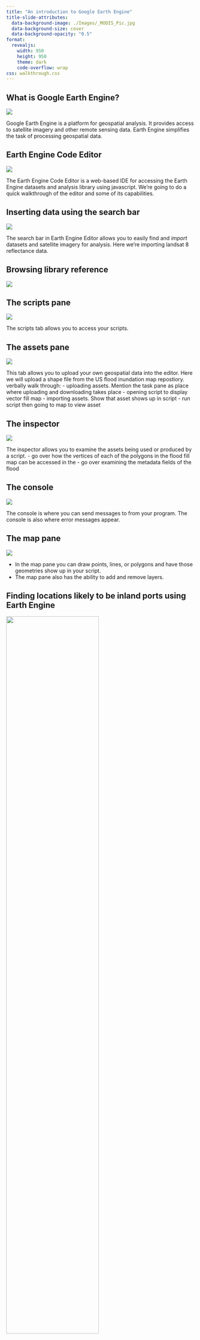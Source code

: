 ```yaml
---
title: "An introduction to Google Earth Engine"
title-slide-attributes:
  data-background-image: ./Images/_MODIS_Pic.jpg 
  data-background-size: cover
  data-background-opacity: "0.5"
format: 
  revealjs:
    width: 950
    height: 950
    theme: dark
    code-overflow: wrap
css: walkthrough.css
---
```


## What is Google Earth Engine?

![](./Images/EarthEngineSplashPage.png)

::: {.notes}
Google Earth Engine is a platform for geospatial analysis. It provides access to satellite imagery and other remote sensing data. Earth Engine simplifies the task of processing geospatial data.
:::

## Earth Engine Code Editor

![](./Images/EarthEngineEditor.png)

::: {.notes}
The Earth Engine Code Editor is a web-based IDE for accessing the Earth Engine datasets and analysis library using javascript. We're going to do a quick walkthrough of the editor and some of its capabilities.
::: 

## Inserting data using the search bar

![](./Videos/SearchBar.gif){fig-align="center"}

::: {.notes}
The search bar in Earth Engine Editor allows you to easily find and *import* datasets and satellite imagery for analysis. Here we're importing landsat 8 reflectance data.
:::

## Browsing library reference

![](./Videos/docquery.gif){fig-align="center"}

## The scripts pane

![](./Videos/openscript.gif){fig-align="center"}

::: {.notes}
The scripts tab allows you to access your scripts.
:::

## The assets pane

![](./Videos/ImportingAssets.gif){fig-align="center"}

::: {.notes}
This tab allows you to upload your own geospatial data into the editor. Here we will upload a shape file from the US flood inundation map repostiory.
verbally walk through:
- uploading assets. Mention the task pane as place where uploading and downloading takes place
- opening script to display vector fill map
- importing assets. Show that asset shows up in script
- run script then going to map to view asset
:::

## The inspector

![](./Videos/inspector.gif){fig-align="center"}

::: {.notes}
The inspector allows you to examine the assets being used or produced by a script.
- go over how the vertices of each of the polygons in the flood fill map can be accessed in the 
- go over examining the metadata fields of the flood
:::

## The console

![](./Videos/console.gif){fig-align="center"}

::: {.notes}
The console is where you can send messages to from your program. The console is also where error messages appear.
:::

## The map pane

![](./Videos/MapPane.gif){fig-align="center"}

::: {.notes}
- In the map pane you can draw points, lines, or polygons and have those geometries show up in your script.
- The map pane also has the ability to add and remove layers.
:::

## Finding locations likely to be inland ports using Earth Engine

![](./Images/PortPic.png){width=70%}

![](./Images/PortMap.png){width=70%}


::: {.notes}
- The US has 12 major inland ports and over 100 smaller inland ports. Can we use Earth Engine to create a method that locates places likely to have a major port?
- Let's assume that ports will:
  1. Be located at the nexus of major rivers and highways. This seems like a fair assumption since you have to get the containers into and out the ship.
  2. Be located in reasonably big cities.
:::

## Viewing highways {auto-animate=true}

```javascript
// Load road data from US census bureau 
var roads = ee.FeatureCollection("TIGER/2016/Roads");
```

::: {.notes}
This line loads the US census bereau's 2016 TIGER dataset. This dataset is a collection of Features. Or a "FeatureCollection". In google earth engine a feature is a data structure that represents a geographic object and properties associated with that object. FeatureCollections usually store vector data. Each object in a FeatureCollection typically contains geometry (point, line, polygon) and attributes associated with that geometry. In this case a road could be represented by a line and an attributes could be the road type and road name.
:::

## Viewing highways {auto-animate=true}

```javascript
// Load road data from US census bureau 
var roads = ee.FeatureCollection("TIGER/2016/Roads");

// Select just interstates using the MTFCC code
var interstates = roads.filter(ee.Filter.eq('mtfcc', 'S1100'));
```

::: {.notes}
This next line filters the "roads" FeatureCollection by the 'mtfcc' property. Each road has a string associated with 'mtfcc' that tells us if it is a highway, interstate, local road etc. By using the string 'S1100' we can select just the interstates from the roads data. This allows us to create an "interstates" feature collection.
:::

## Viewing highways {auto-animate=true}

```javascript
// Load road data from US census bureau 
var roads = ee.FeatureCollection("TIGER/2016/Roads");

// Select just interstates using the MTFCC code
var interstates = roads.filter(ee.Filter.eq('mtfcc', 'S1100'));

// Center the map on the continental USA
Map.setCenter(-98.5833, 39.8333, 5);

// Display the filtered FeatureCollection
Map.addLayer(interstates, {color: 'green'}, 'Interstates');
```
:::{notes}
These next two lines display the geometries in the "interstates" FeatureCollection that we have created. First we center the map pane on the US. Then we use the Map.addLayer method to plot all the geometries in "interstates" on the map as a layer called "Interstates". We also choose to color the interstates data green.
:::

## Adding streams {auto-animate="true"}

```.javascript
// Load road data from US census bureau 
var roads = ee.FeatureCollection("TIGER/2016/Roads");

// Load the WWF HydroSHEDS Free Flowing Rivers Network v1 dataset
var hydrosheds = 
ee.FeatureCollection("WWF/HydroSHEDS/v1/FreeFlowingRivers");

// Select just interstates using the MTFCC code
var interstates = roads.filter(ee.Filter.eq('mtfcc', 'S1100'));

// Center the map on the continental USA
Map.setCenter(-98.5833, 39.8333, 5);

// Display the filtered FeatureCollection
Map.addLayer(interstates, {color: 'green'}, 'Interstates');
```

:::{notes}
To incorporate stream data we need to add another FeatureCollection that has the flow-lines of the nations streams. We're going to use the hydrosheds database because it is the dataset of river reaches that is included in the Earth Engine Catalog.
:::

## Adding streams {auto-animate="true"}

```.javascript
// Load road data from US census bureau 
var roads = ee.FeatureCollection("TIGER/2016/Roads");

// Load the WWF HydroSHEDS Free Flowing Rivers Network v1 dataset
var hydrosheds =
ee.FeatureCollection("WWF/HydroSHEDS/v1/FreeFlowingRivers");

// Select just interstates using the MTFCC code
var interstates = roads.filter(ee.Filter.eq('mtfcc', 'S1100'));

// Filter out streams with an order less than 4
var filteredStreams = 
      hydrosheds.filter(ee.Filter.lte('RIV_ORD', 4))
                .filter(ee.Filter.eq('COUNTRY','United States'));

// Center the map on the continental USA
Map.setCenter(-98.5833, 39.8333, 5);

// Display the filtered FeatureCollection
Map.addLayer(interstates, {color: 'green'}, 'Interstates');
```

:::{notes}
The HydroSHEDS dataset includes many small streams and is a global dataset. We can create a new FeatureCollection that is just the large streams in the United States. To do this we apply two filters to the dataset. One "ee.Filter.eq" searches through the 'COUNTRY' property of the feature collection and removes features where 'COUNTRY' isn't equal to "United States". The other filter "EE.Filter.lte" searches through the "RIV_ORD" property of all the features and only keeps features with a river order less than or equal to 4. Here river order is assocated with the average discharge flowing through the streams with larger river order numbers equating to more discharge. 
:::

## Adding streams {auto-animate="true"} 

```.javascript
// Load road data from US census bureau 
var roads = ee.FeatureCollection("TIGER/2016/Roads");

// Load the WWF HydroSHEDS Free Flowing Rivers Network v1 dataset
var hydrosheds =
ee.FeatureCollection("WWF/HydroSHEDS/v1/FreeFlowingRivers");

// Select just interstates using the MTFCC code
var interstates = roads.filter(ee.Filter.eq('mtfcc', 'S1100'));

// Filter out streams with an order less than 4
var filteredStreams = 
      hydrosheds.filter(ee.Filter.lte('RIV_ORD', 4))
                .filter(ee.Filter.eq('COUNTRY','United States'));

// Center the map on the continental USA
Map.setCenter(-98.5833, 39.8333, 5);

// Display the filtered FeatureCollection
Map.addLayer(interstates, {color: 'green'}, 'Interstates');

// Set visualization parameters
var streamsVis = {
  color: 'blue',
  width: 1
};

// Add the filtered streams to the map
Map.addLayer(filteredStreams, streamsVis, 'Filtered Streams');
```
:::{notes}
Now that we've filtered out all the small streams lets visualize what's left. To do that we first create an object called "streamsVis". This allows us to assign all the visualization parameters that we will use to a single object so that we don't have to list them all in the second argument of the "Map.addLayer" method. This time instead of setting just the color of the geometries in the layer we also set the line width that the geometries will be displayed with.  
:::

## Finding intersection points {auto-animate="true"} 

```.javascript
// Load road data from US census bureau 
var roads = ee.FeatureCollection("TIGER/2016/Roads");

// Load the WWF HydroSHEDS Free Flowing Rivers Network v1 dataset
var hydrosheds =
ee.FeatureCollection("WWF/HydroSHEDS/v1/FreeFlowingRivers");

// Select just interstates using the MTFCC code
var interstates = roads.filter(ee.Filter.eq('mtfcc', 'S1100'));

// Filter out streams with an order less than 4
var filteredStreams = 
      hydrosheds.filter(ee.Filter.lte('RIV_ORD', 4))
                .filter(ee.Filter.eq('COUNTRY','United States'));

// Perform a spatial join between filteredStreams
// and interstates FeatureCollections
var join = ee.Join.simple();
var filter = ee.Filter.intersects({
  leftField: '.geo',
  rightField: '.geo'
});

var intersectionLines = join.apply(
                              filteredStreams, 
                              interstates,
                              filter);

// Center the map on the continental USA
Map.setCenter(-98.5833, 39.8333, 5);

// Display the filtered FeatureCollection
Map.addLayer(interstates, {color: 'green'}, 'Interstates');

// Set visualization parameters
var streamsVis = {
  color: 'blue',
  width: 1
};

// Add the filtered streams to the map
Map.addLayer(filteredStreams, streamsVis, 'Filtered Streams');
```

:::{notes}
Now that we have FeatureCollections representing both major interstates and major rivers in the United States let's use these to create our first list of candidate port locations by using the assumption that a port will be located near the intersection of a major highway and river. To do this we have to find the places that interstates and rivers intersect. 

We'll find these intersection points by performing a spatial join between the interstates and filteredStreams datasets. A spatial join is a way of combining two datasets based on their spatial relationship with one another. 

var join = ee.Join.simple(); creates a simple join object. In a simple join, all features in the primary (first) collection that match any feature in the secondary (second) collection are included in the output. 

var filter = ee.Filter.intersects({leftField: '.geo', rightField: '.geo'}); defines the type of spatial relationship that should exist for a match to be valid in the join. In this case, the .intersects filter means features must intersect each other to be considered a match. The 'leftField' and 'rightField' are set to '.geo', meaning it's the geometry field of each feature being considered for the intersection.

var intersectionLines = join.apply(filteredStreams, interstates, filter); applies the join using the filteredStreams FeatureCollection as the primary collection, the interstates FeatureCollection as the secondary collection, and the intersection filter. The result will be a new FeatureCollection where each feature is a stream from filteredStreams that intersects an interstate from interstates. The properties of each feature in this output collection will be a combination of the properties of the intersecting stream and interstate features.
:::

## Finding intersection points {auto-animate="true"} 

```.javascript
// Load road data from US census bureau 
var roads = ee.FeatureCollection("TIGER/2016/Roads");

// Load the WWF HydroSHEDS Free Flowing Rivers Network v1 dataset
var hydrosheds =
ee.FeatureCollection("WWF/HydroSHEDS/v1/FreeFlowingRivers");

// Select just interstates using the MTFCC code
var interstates = roads.filter(ee.Filter.eq('mtfcc', 'S1100'));

// Filter out streams with an order less than 4
var filteredStreams = 
      hydrosheds.filter(ee.Filter.lte('RIV_ORD', 4))
                .filter(ee.Filter.eq('COUNTRY','United States'));

// Perform a spatial join between filteredStreams
// and interstates FeatureCollections
var join = ee.Join.simple();
var filter = ee.Filter.intersects({
  leftField: '.geo',
  rightField: '.geo'
});

var intersectionLines = join.apply(
                              filteredStreams, 
                              interstates,
                              filter);

// Sort by a random number and select the first N features
var selectedLines = intersectionLines.sort('random').limit(10);

// Function to convert line geometry to a point 
var lineToPoint = function(feature) {
  // Get the geometry
  var geom = feature.geometry();
  // Get the centroid of the geometry
  var centroid = geom.centroid();
  // Create a new point feature
  var pointFeature = ee.Feature(centroid, feature.toDictionary());
  return pointFeature;
};

// Center the map on the continental USA
Map.setCenter(-98.5833, 39.8333, 5);

// Display the filtered FeatureCollection
Map.addLayer(interstates, {color: 'green'}, 'Interstates');

// Set visualization parameters
var streamsVis = {
  color: 'blue',
  width: 1
};

// Add the filtered streams to the map
Map.addLayer(filteredStreams, streamsVis, 'Filtered Streams');
```

:::{notes}
We wanted to find intersection points. The join that we performed gives us stream line segments that intersect interstates. To get to points lets create a function that converts the stream line segments into points. Before we do this we select a subset of lines from "intersectionLines" because examining all the intersectionLines ends up being slow (we're going to experiment with different ways to fix this tomorrow). Then we create a function called "lineToPoint" line to point takes a feature with a line geometry and then gets the centroid of that geometry. It then casts this centroid to an earth engine Feature by using the centroid point as the geometry for the new feature and appending the properties of the inputted line feature using the "feature.toDictionary" method.
:::

## Finding intersection points {auto-animate="true"} 

```.javascript
// Load road data from US census bureau 
var roads = ee.FeatureCollection("TIGER/2016/Roads");

// Load the WWF HydroSHEDS Free Flowing Rivers Network v1 dataset
var hydrosheds =
ee.FeatureCollection("WWF/HydroSHEDS/v1/FreeFlowingRivers");

// Select just interstates using the MTFCC code
var interstates = roads.filter(ee.Filter.eq('mtfcc', 'S1100'));

// Filter out streams with an order less than 4
var filteredStreams = 
      hydrosheds.filter(ee.Filter.lte('RIV_ORD', 4))
                .filter(ee.Filter.eq('COUNTRY','United States'));

// Perform a spatial join between filteredStreams
// and interstates FeatureCollections
var join = ee.Join.simple();
var filter = ee.Filter.intersects({
  leftField: '.geo',
  rightField: '.geo'
});

var intersectionLines = join.apply(
                              filteredStreams, 
                              interstates,
                              filter);

// Sort by a random number and select the first N features
var selectedLines = intersectionLines.sort('random').limit(10);

// Function to convert line geometry to a point 
var lineToPoint = function(feature) {
  // Get the geometry
  var geom = feature.geometry();
  // Get the centroid of the geometry
  var centroid = geom.centroid();
  // Create a new point feature
  var pointFeature = ee.Feature(centroid, feature.toDictionary());
  return pointFeature;
};

// Apply the lineToPoint function to each element
// in intersectionPoints
var intersectionPoints = selectedLines.map(lineToPoint);

// Convert the intersectionPoints FeatureCollection to a List
var pointsList = intersectionPoints
                              .toList(intersectionPoints.size());

// Center the map on the continental USA
Map.setCenter(-98.5833, 39.8333, 5);

// Display the filtered FeatureCollection
Map.addLayer(interstates, {color: 'green'}, 'Interstates');

// Set visualization parameters
var streamsVis = {
  color: 'blue',
  width: 1
};

// Add the filtered streams to the map
Map.addLayer(filteredStreams, streamsVis, 'Filtered Streams');
```

:::{notes}
To actually obtain a FeatureCollection of intersection points we now *map* this function onto the selectedLines FeatureCollection. The map function takes in the lineToPoint function and applies it to each feature in the 'selectedLines' FeatureCollection. This creates another FeatureCollection that is intersection points instead of intersection lines. We then convert these points into a list called "pointsList" this will come in handy later when we are trying to select intersection points that are located in areas with a high population density.
:::

## Viewing intersection points {auto-animate="true"} 

```.javascript
// Load road data from US census bureau 
var roads = ee.FeatureCollection("TIGER/2016/Roads");

// Load the WWF HydroSHEDS Free Flowing Rivers Network v1 dataset
var hydrosheds =
ee.FeatureCollection("WWF/HydroSHEDS/v1/FreeFlowingRivers");

// Select just interstates using the MTFCC code
var interstates = roads.filter(ee.Filter.eq('mtfcc', 'S1100'));

// Filter out streams with an order less than 4
var filteredStreams = 
      hydrosheds.filter(ee.Filter.lte('RIV_ORD', 4))
                .filter(ee.Filter.eq('COUNTRY','United States'));

// Perform a spatial join between filteredStreams
// and interstates FeatureCollections
var join = ee.Join.simple();
var filter = ee.Filter.intersects({
  leftField: '.geo',
  rightField: '.geo'
});

var intersectionLines = join.apply(
                              filteredStreams, 
                              interstates,
                              filter);

// Sort by a random number and select the first N features
var selectedLines = intersectionLines.sort('random').limit(10);

// Function to convert line geometry to a point 
var lineToPoint = function(feature) {
  // Get the geometry
  var geom = feature.geometry();
  // Get the centroid of the geometry
  var centroid = geom.centroid();
  // Create a new point feature
  var pointFeature = ee.Feature(centroid, feature.toDictionary());
  return pointFeature;
};

// Apply the lineToPoint function to each element
// in intersectionPoints
var intersectionPoints = selectedLines.map(lineToPoint);

// Convert the intersectionPoints FeatureCollection to a List
var pointsList = intersectionPoints
                              .toList(intersectionPoints.size());

// Center the map on the continental USA
Map.setCenter(-98.5833, 39.8333, 5);

// Display the filtered FeatureCollection
Map.addLayer(interstates, {color: 'green'}, 'Interstates');

// Set visualization parameters
var streamsVis = {
  color: 'blue',
  width: 1
};

// Add the filtered streams to the map
Map.addLayer(filteredStreams, streamsVis, 'Filtered Streams');

// Add the filtered intersection points to the map
Map.addLayer(
             intersectionPoints,
             {color: 'yellow',pointSize: 10},
             'Filtered Intersection Points'
             );

```
:::{notes}
Now let's display intersectionPoints as a layer on the map (run this code and show the intersection points). Note that we have a now layer attribute "pointSize" that is specific to the point geometry.
:::

## Bringing in population density

![](./Images/AlabamaDens.png)

Going to add the following line:

```javascript
// Load the population density data
var popDens = ee.ImageCollection("CIESIN/GPWv411/GPW_Population_Density");
//Take the 1st population density map within the given date arange
var popDensYear = popDens.filter(ee.Filter.date('2010-01-01', '2019-12-31')).first();
```

::: {.notes}
We now have intersection points of where rivers intersect interstates. However, ports are normally in cities. To create a method that is able to suggest candidate port locations with high likelihood we should filter out intersection points that aren't located in areas with a relatively high population density. To do this we will bring in NASA's Gridded Population of the World dataset. Note that this is a raster dataset and so is different than the vector geometries that we have been working with up until now. This means that the population density raster images are stored in an ImageCollection instead of a FeatureCollection. An ImageCollection is made up of a one or more images usually from different time periods. Each image in the collection can cover different spatial areas and can have multiple bands with different types of data. The images in the GPW dataset only have one band with the name "population_density". Each pixel in this band ranges from 0 to about 800k. This ImageCollection has images from multiple years. To get only one year we filter the popDens ImageCollection by a date range and then take the first image that is available in that date range. 
:::

## Sampling population densities {auto-animate="true"} 

```.javascript
// Load road data from US census bureau 
var roads = ee.FeatureCollection("TIGER/2016/Roads");

// Load the WWF HydroSHEDS Free Flowing Rivers Network v1 dataset
var hydrosheds =
ee.FeatureCollection("WWF/HydroSHEDS/v1/FreeFlowingRivers");

// Load the population density data
var popDens = ee.ImageCollection("CIESIN/GPWv411/GPW_Population_Density");

// Select just interstates using the MTFCC code
var interstates = roads.filter(ee.Filter.eq('mtfcc', 'S1100'));

// Filter out streams with an order less than 4
var filteredStreams = 
      hydrosheds.filter(ee.Filter.lte('RIV_ORD', 4))
                .filter(ee.Filter.eq('COUNTRY','United States'));

//Take the 1st population density map within the given date arange
var popDensYear = popDens.filter(ee.Filter.date('2010-01-01', '2019-12-31')).first();

// Perform a spatial join between filteredStreams
// and interstates FeatureCollections
var join = ee.Join.simple();
var filter = ee.Filter.intersects({
  leftField: '.geo',
  rightField: '.geo'
});

var intersectionLines = join.apply(
                              filteredStreams, 
                              interstates,
                              filter);

// Sort by a random number and select the first N features
var selectedLines = intersectionLines.sort('random').limit(10);

// Function to convert line geometry to a point 
var lineToPoint = function(feature) {
  // Get the geometry
  var geom = feature.geometry();
  // Get the centroid of the geometry
  var centroid = geom.centroid();
  // Create a new point feature
  var pointFeature = ee.Feature(centroid, feature.toDictionary());
  return pointFeature;
};

// Apply the lineToPoint function to each element
// in intersectionPoints
var intersectionPoints = selectedLines.map(lineToPoint);

// Convert the intersectionPoints FeatureCollection to a List
var pointsList = intersectionPoints
                              .toList(intersectionPoints.size());

// Function to buffer a point and set an ID
var bufferAndSetID = function(index) {
  // Get the point
  var point = ee.Feature(pointsList.get(index));
  // Buffer the point
  var bufferedPoint = point.buffer(10000);
  // Set the ID
  var bufferedPointWithID = bufferedPoint.set('ID', index);
  // Return the buffered point with ID
  return bufferedPointWithID;
};

// Center the map on the continental USA
Map.setCenter(-98.5833, 39.8333, 5);

// Display the filtered FeatureCollection
Map.addLayer(interstates, {color: 'green'}, 'Interstates');

// Set visualization parameters
var streamsVis = {
  color: 'blue',
  width: 1
};

// Add the filtered streams to the map
Map.addLayer(filteredStreams, streamsVis, 'Filtered Streams');

// Add the filtered intersection points to the map
Map.addLayer(
             intersectionPoints,
             {color: 'yellow',pointSize: 10},
             'Filtered Intersection Points'
             );

```
:::{notes}
The first step to sampling the population densities is to create a region around each intersection point so that we can obtain a representative population density value for each point. In earth engine the region around each point that we will create is called a "buffer". We also want to assign a unique index to each buffered point so that we can identify which intersection points have high population densities and which ones have low densities later on in the script.

To create the buffer and set the id we will create a function called "bufferAndSetID". This function takes a single index value in as input. It then uses that value to get a point out of the list of point Features in pointsList. It then creates a circular buffer around that point with a radius of 10km using the buffer method. This creates a variable called "bufferedPoint". We then assigne this bufferedPoint an ID that corresponds to the index of the point in the pointsList that the bufferedPoint was created from. The function then returns this final "bufferedPointWithID" value.  
:::

## Sampling population densities {auto-animate="true"} 

```.javascript
// Load road data from US census bureau 
var roads = ee.FeatureCollection("TIGER/2016/Roads");

// Load the WWF HydroSHEDS Free Flowing Rivers Network v1 dataset
var hydrosheds =
ee.FeatureCollection("WWF/HydroSHEDS/v1/FreeFlowingRivers");

// Load the population density data
var popDens = ee.ImageCollection("CIESIN/GPWv411/GPW_Population_Density");

// Select just interstates using the MTFCC code
var interstates = roads.filter(ee.Filter.eq('mtfcc', 'S1100'));

// Filter out streams with an order less than 4
var filteredStreams = 
      hydrosheds.filter(ee.Filter.lte('RIV_ORD', 4))
                .filter(ee.Filter.eq('COUNTRY','United States'));

//Take the 1st population density map within the given date arange
var popDensYear = popDens.filter(ee.Filter.date('2010-01-01', '2019-12-31')).first();

// Perform a spatial join between filteredStreams
// and interstates FeatureCollections
var join = ee.Join.simple();
var filter = ee.Filter.intersects({
  leftField: '.geo',
  rightField: '.geo'
});

var intersectionLines = join.apply(
                              filteredStreams, 
                              interstates,
                              filter);

// Sort by a random number and select the first N features
var selectedLines = intersectionLines.sort('random').limit(10);

// Function to convert line geometry to a point 
var lineToPoint = function(feature) {
  // Get the geometry
  var geom = feature.geometry();
  // Get the centroid of the geometry
  var centroid = geom.centroid();
  // Create a new point feature
  var pointFeature = ee.Feature(centroid, feature.toDictionary());
  return pointFeature;
};

// Apply the lineToPoint function to each element
// in intersectionPoints
var intersectionPoints = selectedLines.map(lineToPoint);

// Convert the intersectionPoints FeatureCollection to a List
var pointsList = intersectionPoints
                              .toList(intersectionPoints.size());

// Function to buffer a point and set an ID
var bufferAndSetID = function(index) {
  // Get the point
  var point = ee.Feature(pointsList.get(index));
  // Buffer the point
  var bufferedPoint = point.buffer(10000);
  // Set the ID
  var bufferedPointWithID = bufferedPoint.set('ID', index);
  // Return the buffered point with ID
  return bufferedPointWithID;
};

// Create a sequence of numbers to use as IDs
var ids = ee.List.sequence(
                           0,
                           intersectionPoints.size().subtract(1)
                          );

// Create a buffer at every intersection points
// using the id's you just created
var bufferedPoints = ee.FeatureCollection(ids.map(bufferAndSetID));

// Center the map on the continental USA
Map.setCenter(-98.5833, 39.8333, 5);

// Display the filtered FeatureCollection
Map.addLayer(interstates, {color: 'green'}, 'Interstates');

// Set visualization parameters
var streamsVis = {
  color: 'blue',
  width: 1
};

// Add the filtered streams to the map
Map.addLayer(filteredStreams, streamsVis, 'Filtered Streams');

// Add the filtered intersection points to the map
Map.addLayer(
             intersectionPoints,
             {color: 'yellow',pointSize: 10},
             'Filtered Intersection Points'
             );

```
:::{notes}
We now apply the "bufferAndSetID" function we just created to our pointsList. To do this we furst need to create a sequence of numbers that will correspond to the id's we will assign to each bufferedPoint. We then map the "bufferAndSetID" function onto each id. Remember each id corresponds to an index that refers to each intersectionPoint we are examining. This allows us to create a new list of bufferedPoints that is tagged with an id that links it to each intersectionPoint. We then turn this list of bufferedPoints into a FeatureCollection using the ee.FeatureCollection method. 
:::

## Sampling population densities {auto-animate="true"} 

```.javascript
// Load road data from US census bureau 
var roads = ee.FeatureCollection("TIGER/2016/Roads");

// Load the WWF HydroSHEDS Free Flowing Rivers Network v1 dataset
var hydrosheds =
ee.FeatureCollection("WWF/HydroSHEDS/v1/FreeFlowingRivers");

// Load the population density data
var popDens = ee.ImageCollection("CIESIN/GPWv411/GPW_Population_Density");

// Select just interstates using the MTFCC code
var interstates = roads.filter(ee.Filter.eq('mtfcc', 'S1100'));

// Filter out streams with an order less than 4
var filteredStreams = 
      hydrosheds.filter(ee.Filter.lte('RIV_ORD', 4))
                .filter(ee.Filter.eq('COUNTRY','United States'));

//Take the 1st population density map within the given date arange
var popDensYear = popDens.filter(ee.Filter.date('2010-01-01', '2019-12-31')).first();

// Perform a spatial join between filteredStreams
// and interstates FeatureCollections
var join = ee.Join.simple();
var filter = ee.Filter.intersects({
  leftField: '.geo',
  rightField: '.geo'
});

var intersectionLines = join.apply(
                              filteredStreams, 
                              interstates,
                              filter);

// Sort by a random number and select the first N features
var selectedLines = intersectionLines.sort('random').limit(10);

// Function to convert line geometry to a point 
var lineToPoint = function(feature) {
  // Get the geometry
  var geom = feature.geometry();
  // Get the centroid of the geometry
  var centroid = geom.centroid();
  // Create a new point feature
  var pointFeature = ee.Feature(centroid, feature.toDictionary());
  return pointFeature;
};

// Apply the lineToPoint function to each element
// in intersectionPoints
var intersectionPoints = selectedLines.map(lineToPoint);

// Convert the intersectionPoints FeatureCollection to a List
var pointsList = intersectionPoints
                              .toList(intersectionPoints.size());

// Function to buffer a point and set an ID
var bufferAndSetID = function(index) {
  // Get the point
  var point = ee.Feature(pointsList.get(index));
  // Buffer the point
  var bufferedPoint = point.buffer(10000);
  // Set the ID
  var bufferedPointWithID = bufferedPoint.set('ID', index);
  // Return the buffered point with ID
  return bufferedPointWithID;
};

// Create a sequence of numbers to use as IDs
var ids = ee.List.sequence(
                           0,
                           intersectionPoints.size().subtract(1)
                          );

// Create a buffer at every intersection points
// using the id's you just created
var bufferedPoints = ee.FeatureCollection(ids.map(bufferAndSetID));

// Merge the buffered geometries
var bufferedGeometries = ee.Geometry
                           .MultiPolygon(bufferedPoints
                                          .geometry()
                                          .coordinates());

// Clip the population density image to the buffered geometries
var popDensYearBuffered = popDensYear.clip(bufferedGeometries);

// Center the map on the continental USA
Map.setCenter(-98.5833, 39.8333, 5);

// Display the filtered FeatureCollection
Map.addLayer(interstates, {color: 'green'}, 'Interstates');

// Set visualization parameters
var streamsVis = {
  color: 'blue',
  width: 1
};

// Add the filtered streams to the map
Map.addLayer(filteredStreams, streamsVis, 'Filtered Streams');

// Add the filtered intersection points to the map
Map.addLayer(intersectionPoints, {color: 'yellow',pointSize: 10}, 'Filtered Intersection Points');

// Add the filtered intersection points to the map
Map.addLayer(
             intersectionPoints,
             {color: 'yellow',pointSize: 10},
             'Filtered Intersection Points'
             );

```
:::{notes}
We'll now use our bufferedPoints geometries (these geometries are now circles instead of true points since they were expanded in the buffering process) to select sub-regions of the population density image around the intersection points. The first line uses the MultiPolygon method to create a geometry that represents the collection of circles around our intersection points. This multipolygon geometry is then used to clip the population density image.
:::

## Sampling population densities {auto-animate="true"} 

```.javascript
// Load road data from US census bureau 
var roads = ee.FeatureCollection("TIGER/2016/Roads");

// Load the WWF HydroSHEDS Free Flowing Rivers Network v1 dataset
var hydrosheds =
ee.FeatureCollection("WWF/HydroSHEDS/v1/FreeFlowingRivers");

// Load the population density data
var popDens = ee.ImageCollection("CIESIN/GPWv411/GPW_Population_Density");

// Select just interstates using the MTFCC code
var interstates = roads.filter(ee.Filter.eq('mtfcc', 'S1100'));

// Filter out streams with an order less than 4
var filteredStreams = 
      hydrosheds.filter(ee.Filter.lte('RIV_ORD', 4))
                .filter(ee.Filter.eq('COUNTRY','United States'));

//Take the 1st population density map within the given date arange
var popDensYear = popDens.filter(ee.Filter.date('2010-01-01', '2019-12-31')).first();

// Perform a spatial join between filteredStreams
// and interstates FeatureCollections
var join = ee.Join.simple();
var filter = ee.Filter.intersects({
  leftField: '.geo',
  rightField: '.geo'
});

var intersectionLines = join.apply(
                              filteredStreams, 
                              interstates,
                              filter);

// Sort by a random number and select the first N features
var selectedLines = intersectionLines.sort('random').limit(10);

// Function to convert line geometry to a point 
var lineToPoint = function(feature) {
  // Get the geometry
  var geom = feature.geometry();
  // Get the centroid of the geometry
  var centroid = geom.centroid();
  // Create a new point feature
  var pointFeature = ee.Feature(centroid, feature.toDictionary());
  return pointFeature;
};

// Apply the lineToPoint function to each element
// in intersectionPoints
var intersectionPoints = selectedLines.map(lineToPoint);

// Convert the intersectionPoints FeatureCollection to a List
var pointsList = intersectionPoints
                              .toList(intersectionPoints.size());

// Function to buffer a point and set an ID
var bufferAndSetID = function(index) {
  // Get the point
  var point = ee.Feature(pointsList.get(index));
  // Buffer the point
  var bufferedPoint = point.buffer(10000);
  // Set the ID
  var bufferedPointWithID = bufferedPoint.set('ID', index);
  // Return the buffered point with ID
  return bufferedPointWithID;
};

// Create a sequence of numbers to use as IDs
var ids = ee.List.sequence(
                           0,
                           intersectionPoints.size().subtract(1)
                          );

// Create a buffer at every intersection points
// using the id's you just created
var bufferedPoints = ee.FeatureCollection(ids.map(bufferAndSetID));

// Merge the buffered geometries
var bufferedGeometries = ee.Geometry
                           .MultiPolygon(bufferedPoints
                                          .geometry()
                                          .coordinates());

// Clip the population density image to the buffered geometries
var popDensYearBuffered = popDensYear.clip(bufferedGeometries);

// Function to sample random points within each buffered area
var samplePoints = function (feature) {
  var geometry = feature.geometry();
  var randomPoints = ee.FeatureCollection.randomPoints(geometry, 10);
  var sampledPoints = popDensYearBuffered.sampleRegions({
    collection: randomPoints,
    scale: 1000,
    tileScale: 16
  })
  // Add the buffered area ID to each sampled point
  sampledPoints = sampledPoints.map(function(point) {
    return point.set('BufferedAreaID', feature.get('ID'));
  });
  return sampledPoints;
};

// Sample 10 random points within each buffered area
var sampledPoints = bufferedPoints.map(samplePoints).flatten();

// Center the map on the continental USA
Map.setCenter(-98.5833, 39.8333, 5);

// Display the filtered FeatureCollection
Map.addLayer(interstates, {color: 'green'}, 'Interstates');

// Set visualization parameters
var streamsVis = {
  color: 'blue',
  width: 1
};

// Add the filtered streams to the map
Map.addLayer(filteredStreams, streamsVis, 'Filtered Streams');

// Add the filtered intersection points to the map
Map.addLayer(intersectionPoints, {color: 'yellow',pointSize: 10}, 'Filtered Intersection Points');

// Add the filtered intersection points to the map
Map.addLayer(
             intersectionPoints,
             {color: 'yellow',pointSize: 10},
             'Filtered Intersection Points'
             );

```
:::{notes}
Now let's define a function that allows us to sample pixels of the population density image inside of the buffered circles around each intersection point.

To do this we create a samplePoints function that takes in a bufferedPoint (the feature in the input argument) . The geometry from the buffered point feature is used to demarcate a boundary from which 10 random points locations are sampled. These locations are then used to get the population density values at each sample location using the 'sampleRegions' method. The 10 population density values from each buffered region are then assigned an ID corresponding to the ID of the buffered points from which they were sampled.

Finally we now map this samplePoints function onto bufferedPoints. This gives us a feature collection of feature collections. Each sub feature collection is a collection of 10 randomly sampled population density values within each circular buffer area as well as the bufferedpointID that the population density value was sampled from assigned as a property to each point feature. The sub-FeatureCollections are then flattened into a single FeatureCollection of point features using the "flatten" method.
:::

## Finding mean population densities {auto-animate="true"} 

```.javascript
// Load road data from US census bureau 
var roads = ee.FeatureCollection("TIGER/2016/Roads");

// Load the WWF HydroSHEDS Free Flowing Rivers Network v1 dataset
var hydrosheds =
ee.FeatureCollection("WWF/HydroSHEDS/v1/FreeFlowingRivers");

// Load the population density data
var popDens = ee.ImageCollection("CIESIN/GPWv411/GPW_Population_Density");

// Select just interstates using the MTFCC code
var interstates = roads.filter(ee.Filter.eq('mtfcc', 'S1100'));

// Filter out streams with an order less than 4
var filteredStreams = 
      hydrosheds.filter(ee.Filter.lte('RIV_ORD', 4))
                .filter(ee.Filter.eq('COUNTRY','United States'));

//Take the 1st population density map within the given date arange
var popDensYear = popDens.filter(ee.Filter.date('2010-01-01', '2019-12-31')).first();

// Perform a spatial join between filteredStreams
// and interstates FeatureCollections
var join = ee.Join.simple();
var filter = ee.Filter.intersects({
  leftField: '.geo',
  rightField: '.geo'
});

var intersectionLines = join.apply(
                              filteredStreams, 
                              interstates,
                              filter);

// Sort by a random number and select the first N features
var selectedLines = intersectionLines.sort('random').limit(10);

// Function to convert line geometry to a point 
var lineToPoint = function(feature) {
  // Get the geometry
  var geom = feature.geometry();
  // Get the centroid of the geometry
  var centroid = geom.centroid();
  // Create a new point feature
  var pointFeature = ee.Feature(centroid, feature.toDictionary());
  return pointFeature;
};

// Apply the lineToPoint function to each element
// in intersectionPoints
var intersectionPoints = selectedLines.map(lineToPoint);

// Convert the intersectionPoints FeatureCollection to a List
var pointsList = intersectionPoints
                              .toList(intersectionPoints.size());

// Function to buffer a point and set an ID
var bufferAndSetID = function(index) {
  // Get the point
  var point = ee.Feature(pointsList.get(index));
  // Buffer the point
  var bufferedPoint = point.buffer(10000);
  // Set the ID
  var bufferedPointWithID = bufferedPoint.set('ID', index);
  // Return the buffered point with ID
  return bufferedPointWithID;
};

// Create a sequence of numbers to use as IDs
var ids = ee.List.sequence(
                           0,
                           intersectionPoints.size().subtract(1)
                          );

// Create a buffer at every intersection points
// using the id's you just created
var bufferedPoints = ee.FeatureCollection(ids.map(bufferAndSetID));

// Merge the buffered geometries
var bufferedGeometries = ee.Geometry
                           .MultiPolygon(bufferedPoints
                                          .geometry()
                                          .coordinates());

// Clip the population density image to the buffered geometries
var popDensYearBuffered = popDensYear.clip(bufferedGeometries);

// Function to sample random points within each buffered area
var samplePoints = function (feature) {
  var geometry = feature.geometry();
  var randomPoints = ee.FeatureCollection.randomPoints(geometry, 10);
  var sampledPoints = popDensYearBuffered.sampleRegions({
    collection: randomPoints,
    scale: 1000,
    tileScale: 16
  })
  // Add the buffered area ID to each sampled point
  sampledPoints = sampledPoints.map(function(point) {
    return point.set('BufferedAreaID', feature.get('ID'));
  });
  return sampledPoints;
};

// Sample 10 random points within each buffered area
var sampledPoints = bufferedPoints.map(samplePoints).flatten();

// Define a reducer that calculates the mean 'population_density'
var meanReducer = ee.Reducer.mean();

// Group the 'sampledPoints' FeatureCollection by 'BufferedAreaID' 
// and calculate the mean 'population_density' for each group
var meanPopDens = sampledPoints.reduceColumns({
  reducer: meanReducer.group({
    groupField: 0,
    groupName: 'BufferedAreaID',
  }),
  selectors: ['BufferedAreaID', 'population_density']
});

// Center the map on the continental USA
Map.setCenter(-98.5833, 39.8333, 5);

// Display the filtered FeatureCollection
Map.addLayer(interstates, {color: 'green'}, 'Interstates');

// Set visualization parameters
var streamsVis = {
  color: 'blue',
  width: 1
};

// Add the filtered streams to the map
Map.addLayer(filteredStreams, streamsVis, 'Filtered Streams');

// Add the filtered intersection points to the map
Map.addLayer(intersectionPoints, {color: 'yellow',pointSize: 10}, 'Filtered Intersection Points');

// Add the filtered intersection points to the map
Map.addLayer(
             intersectionPoints,
             {color: 'yellow',pointSize: 10},
             'Filtered Intersection Points'
             );

```

:::{notes}
We can now calculate the mean sampled population density of each buffered point area by creating a reducer object that uses the "mean" method to calculate the average of a set of numbers and return that average values as a "reduced" representative value of that set of numbers.

Next we use the meanReducer object we just created as the reducer in the reduceColumns function that we are applying to the features inside of the sampledPoints featureCollection. The group function is used on the reducer to dicatate which property we want to group the features in the featureCollection by. In this case we want to group the features into different columns according to their bufferedAreaID and then take the average of those columns. The 'groupField' takes as input the index of the property inside of the features "property" list. 'groupName' specifies the name of of the output property that each reduced value will be assigned to. 

Finally, selectors specifies which properties are going to be used in the reducing process. 'BufferedAreaID' is the property that we are reducing by so it is a 'selector'. 'population_density' is the property being reduced so it is also a selector.

The output, meanPopDens, will be an ee.Dictionary where each entry represents a distinct 'BufferedAreaID' and its associated mean population density. 
:::


## Filtering out low density intersections {auto-animate="true"} 

```.javascript
// Load road data from US census bureau 
var roads = ee.FeatureCollection("TIGER/2016/Roads");

// Load the WWF HydroSHEDS Free Flowing Rivers Network v1 dataset
var hydrosheds =
ee.FeatureCollection("WWF/HydroSHEDS/v1/FreeFlowingRivers");

// Load the population density data
var popDens = ee.ImageCollection("CIESIN/GPWv411/GPW_Population_Density");

// Select just interstates using the MTFCC code
var interstates = roads.filter(ee.Filter.eq('mtfcc', 'S1100'));

// Filter out streams with an order less than 4
var filteredStreams = 
      hydrosheds.filter(ee.Filter.lte('RIV_ORD', 4))
                .filter(ee.Filter.eq('COUNTRY','United States'));

//Take the 1st population density map within the given date arange
var popDensYear = popDens.filter(ee.Filter.date('2010-01-01', '2019-12-31')).first();

// Perform a spatial join between filteredStreams
// and interstates FeatureCollections
var join = ee.Join.simple();
var filter = ee.Filter.intersects({
  leftField: '.geo',
  rightField: '.geo'
});

var intersectionLines = join.apply(
                              filteredStreams, 
                              interstates,
                              filter);

// Sort by a random number and select the first N features
var selectedLines = intersectionLines.sort('random').limit(10);

// Function to convert line geometry to a point 
var lineToPoint = function(feature) {
  // Get the geometry
  var geom = feature.geometry();
  // Get the centroid of the geometry
  var centroid = geom.centroid();
  // Create a new point feature
  var pointFeature = ee.Feature(centroid, feature.toDictionary());
  return pointFeature;
};

// Apply the lineToPoint function to each element
// in intersectionPoints
var intersectionPoints = selectedLines.map(lineToPoint);

// Convert the intersectionPoints FeatureCollection to a List
var pointsList = intersectionPoints
                              .toList(intersectionPoints.size());

// Function to buffer a point and set an ID
var bufferAndSetID = function(index) {
  // Get the point
  var point = ee.Feature(pointsList.get(index));
  // Buffer the point
  var bufferedPoint = point.buffer(10000);
  // Set the ID
  var bufferedPointWithID = bufferedPoint.set('ID', index);
  // Return the buffered point with ID
  return bufferedPointWithID;
};

// Create a sequence of numbers to use as IDs
var ids = ee.List.sequence(
                           0,
                           intersectionPoints.size().subtract(1)
                          );

// Create a buffer at every intersection points
// using the id's you just created
var bufferedPoints = ee.FeatureCollection(ids.map(bufferAndSetID));

// Merge the buffered geometries
var bufferedGeometries = ee.Geometry
                           .MultiPolygon(bufferedPoints
                                          .geometry()
                                          .coordinates());

// Clip the population density image to the buffered geometries
var popDensYearBuffered = popDensYear.clip(bufferedGeometries);

// Function to sample random points within each buffered area
var samplePoints = function (feature) {
  var geometry = feature.geometry();
  var randomPoints = ee.FeatureCollection.randomPoints(geometry, 10);
  var sampledPoints = popDensYearBuffered.sampleRegions({
    collection: randomPoints,
    scale: 1000,
    tileScale: 16
  })
  // Add the buffered area ID to each sampled point
  sampledPoints = sampledPoints.map(function(point) {
    return point.set('BufferedAreaID', feature.get('ID'));
  });
  return sampledPoints;
};

// Sample 10 random points within each buffered area
var sampledPoints = bufferedPoints.map(samplePoints).flatten();

// Define a reducer that calculates the mean 'population_density'
var meanReducer = ee.Reducer.mean();

// Group the 'sampledPoints' FeatureCollection by 'BufferedAreaID' 
// and calculate the mean 'population_density' for each group
var meanPopDens = sampledPoints.reduceColumns({
  reducer: meanReducer.group({
    groupField: 0,
    groupName: 'BufferedAreaID',
  }),
  selectors: ['BufferedAreaID', 'population_density']
});

// Transform the output of the reduceColumns method
// to a FeatureCollection
var meanPopDensList = ee.List(meanPopDens.get('groups'));
var meanPopDensFC = ee.FeatureCollection(
                          meanPopDensList.map(function(el)
                                      {
                                        var dict = ee.Dictionary(el);
                                        return ee.Feature(null, dict);
                                      }));

// Filter the meanPopDensFC by the 'mean' property
var filteredMeanPopDens = meanPopDensFC.filter(
                                              ee.Filter.gt(
                                                'mean', 100)
                                              );

// Center the map on the continental USA
Map.setCenter(-98.5833, 39.8333, 5);

// Display the filtered FeatureCollection
Map.addLayer(interstates, {color: 'green'}, 'Interstates');

// Set visualization parameters
var streamsVis = {
  color: 'blue',
  width: 1
};

// Add the filtered streams to the map
Map.addLayer(filteredStreams, streamsVis, 'Filtered Streams');

// Add the filtered intersection points to the map
Map.addLayer(intersectionPoints, {color: 'yellow',pointSize: 10}, 'Filtered Intersection Points');

// Add the filtered intersection points to the map
Map.addLayer(
             intersectionPoints,
             {color: 'yellow',pointSize: 10},
             'Filtered Intersection Points'
             );

```

:::{notes}
Now that we have a mean, representative population density for each buffered zone around our intersection points lets filter out low density intersections. To do this we first need to transform the output of our reduceColumns operation to a featureCollection. This transformation is done by casting meanPopDens to a list of dictionary elements that is organized by the "groups" in the meanPopDens ee.Dictionary. Remember that each group in meanPopDens is a mean population value assigned to a key that represents the ID of the intersection point from which it was sampled around.

This list is then cast to a FeatureCollection using the ee.FeatureCollection function. This is done by mapping a function that takes a dictionary element "el" in the meanPopDensList and then does first does two things:
1. makes sure that the element is a actually an ee.Dictionary element by casting it as one.
2. Creating a new feature that has a "null" geometry and has the properties outlined in the key, value combinations of the dictionary. 
   
Now that meanPopDensFC is a feature collection we can call the filter function and apply it to the collection. Here the we use the "gt" or greater than filter and apply it to the "mean" property of each feature in the FeatureCollection. This gets rid of all the features that have mean population density values lower than 100.
:::

## Filtering out low density intersections {auto-animate="true"} 

```.javascript
// Load road data from US census bureau 
var roads = ee.FeatureCollection("TIGER/2016/Roads");

// Load the WWF HydroSHEDS Free Flowing Rivers Network v1 dataset
var hydrosheds =
ee.FeatureCollection("WWF/HydroSHEDS/v1/FreeFlowingRivers");

// Load the population density data
var popDens = ee.ImageCollection("CIESIN/GPWv411/GPW_Population_Density");

// Select just interstates using the MTFCC code
var interstates = roads.filter(ee.Filter.eq('mtfcc', 'S1100'));

// Filter out streams with an order less than 4
var filteredStreams = 
      hydrosheds.filter(ee.Filter.lte('RIV_ORD', 4))
                .filter(ee.Filter.eq('COUNTRY','United States'));

//Take the 1st population density map within the given date arange
var popDensYear = popDens.filter(ee.Filter.date('2010-01-01', '2019-12-31')).first();

// Perform a spatial join between filteredStreams
// and interstates FeatureCollections
var join = ee.Join.simple();
var filter = ee.Filter.intersects({
  leftField: '.geo',
  rightField: '.geo'
});

var intersectionLines = join.apply(
                              filteredStreams, 
                              interstates,
                              filter);

// Sort by a random number and select the first N features
var selectedLines = intersectionLines.sort('random').limit(10);

// Function to convert line geometry to a point 
var lineToPoint = function(feature) {
  // Get the geometry
  var geom = feature.geometry();
  // Get the centroid of the geometry
  var centroid = geom.centroid();
  // Create a new point feature
  var pointFeature = ee.Feature(centroid, feature.toDictionary());
  return pointFeature;
};

// Apply the lineToPoint function to each element
// in intersectionPoints
var intersectionPoints = selectedLines.map(lineToPoint);

// Convert the intersectionPoints FeatureCollection to a List
var pointsList = intersectionPoints
                              .toList(intersectionPoints.size());

// Function to buffer a point and set an ID
var bufferAndSetID = function(index) {
  // Get the point
  var point = ee.Feature(pointsList.get(index));
  // Buffer the point
  var bufferedPoint = point.buffer(10000);
  // Set the ID
  var bufferedPointWithID = bufferedPoint.set('ID', index);
  // Return the buffered point with ID
  return bufferedPointWithID;
};

// Create a sequence of numbers to use as IDs
var ids = ee.List.sequence(
                           0,
                           intersectionPoints.size().subtract(1)
                          );

// Create a buffer at every intersection points
// using the id's you just created
var bufferedPoints = ee.FeatureCollection(ids.map(bufferAndSetID));

// Merge the buffered geometries
var bufferedGeometries = ee.Geometry
                           .MultiPolygon(bufferedPoints
                                          .geometry()
                                          .coordinates());

// Clip the population density image to the buffered geometries
var popDensYearBuffered = popDensYear.clip(bufferedGeometries);

// Function to sample random points within each buffered area
var samplePoints = function (feature) {
  var geometry = feature.geometry();
  var randomPoints = ee.FeatureCollection.randomPoints(geometry, 10);
  var sampledPoints = popDensYearBuffered.sampleRegions({
    collection: randomPoints,
    scale: 1000,
    tileScale: 16
  })
  // Add the buffered area ID to each sampled point
  sampledPoints = sampledPoints.map(function(point) {
    return point.set('BufferedAreaID', feature.get('ID'));
  });
  return sampledPoints;
};

// Sample 10 random points within each buffered area
var sampledPoints = bufferedPoints.map(samplePoints).flatten();

// Define a reducer that calculates the mean 'population_density'
var meanReducer = ee.Reducer.mean();

// Group the 'sampledPoints' FeatureCollection by 'BufferedAreaID' 
// and calculate the mean 'population_density' for each group
var meanPopDens = sampledPoints.reduceColumns({
  reducer: meanReducer.group({
    groupField: 0,
    groupName: 'BufferedAreaID',
  }),
  selectors: ['BufferedAreaID', 'population_density']
});

// Transform the output of the reduceColumns method
// to a FeatureCollection
var meanPopDensList = ee.List(meanPopDens.get('groups'));
var meanPopDensFC = ee.FeatureCollection(
                          meanPopDensList.map(function(el)
                                      {
                                        var dict = ee.Dictionary(el);
                                        return ee.Feature(null, dict);
                                      }));

// Filter the meanPopDensFC by the 'mean' property
var filteredMeanPopDens = meanPopDensFC.filter(
                                              ee.Filter.gt(
                                                'mean', 100)
                                              );

// Get the list indices of the points with a
// population density greater than 100 people per sq km
var filteredIds = filteredMeanPopDens.aggregate_array(
                                      'BufferedAreaID'
                                      );

// Center the map on the continental USA
Map.setCenter(-98.5833, 39.8333, 5);

// Display the filtered FeatureCollection
Map.addLayer(interstates, {color: 'green'}, 'Interstates');

// Set visualization parameters
var streamsVis = {
  color: 'blue',
  width: 1
};

// Add the filtered streams to the map
Map.addLayer(filteredStreams, streamsVis, 'Filtered Streams');

// Add the filtered intersection points to the map
Map.addLayer(intersectionPoints, {color: 'yellow',pointSize: 10}, 'Filtered Intersection Points');

// Add the filtered intersection points to the map
Map.addLayer(
             intersectionPoints,
             {color: 'yellow',pointSize: 10},
             'Filtered Intersection Points'
             );

```

:::{notes}
Now we have a new feature collection "filteredMeanPopDens" that only has features with mean population_densities greater than 100. We can extract the intersection point ID's associated with these areas by using the "aggregate_array" function. This function returns an array of the "BufferedAreaID" values found in "filteredMeanPopDens"
:::

## Filtering out low density intersections {auto-animate="true"} 

```.javascript
// Load road data from US census bureau 
var roads = ee.FeatureCollection("TIGER/2016/Roads");

// Load the WWF HydroSHEDS Free Flowing Rivers Network v1 dataset
var hydrosheds =
ee.FeatureCollection("WWF/HydroSHEDS/v1/FreeFlowingRivers");

// Load the population density data
var popDens = ee.ImageCollection("CIESIN/GPWv411/GPW_Population_Density");

// Select just interstates using the MTFCC code
var interstates = roads.filter(ee.Filter.eq('mtfcc', 'S1100'));

// Filter out streams with an order less than 4
var filteredStreams = 
      hydrosheds.filter(ee.Filter.lte('RIV_ORD', 4))
                .filter(ee.Filter.eq('COUNTRY','United States'));

//Take the 1st population density map within the given date arange
var popDensYear = popDens.filter(ee.Filter.date('2010-01-01', '2019-12-31')).first();

// Perform a spatial join between filteredStreams
// and interstates FeatureCollections
var join = ee.Join.simple();
var filter = ee.Filter.intersects({
  leftField: '.geo',
  rightField: '.geo'
});

var intersectionLines = join.apply(
                              filteredStreams, 
                              interstates,
                              filter);

// Sort by a random number and select the first N features
var selectedLines = intersectionLines.sort('random').limit(10);

// Function to convert line geometry to a point 
var lineToPoint = function(feature) {
  // Get the geometry
  var geom = feature.geometry();
  // Get the centroid of the geometry
  var centroid = geom.centroid();
  // Create a new point feature
  var pointFeature = ee.Feature(centroid, feature.toDictionary());
  return pointFeature;
};

// Apply the lineToPoint function to each element
// in intersectionPoints
var intersectionPoints = selectedLines.map(lineToPoint);

// Convert the intersectionPoints FeatureCollection to a List
var pointsList = intersectionPoints
                              .toList(intersectionPoints.size());

// Function to buffer a point and set an ID
var bufferAndSetID = function(index) {
  // Get the point
  var point = ee.Feature(pointsList.get(index));
  // Buffer the point
  var bufferedPoint = point.buffer(10000);
  // Set the ID
  var bufferedPointWithID = bufferedPoint.set('ID', index);
  // Return the buffered point with ID
  return bufferedPointWithID;
};

// Create a sequence of numbers to use as IDs
var ids = ee.List.sequence(
                           0,
                           intersectionPoints.size().subtract(1)
                          );

// Create a buffer at every intersection points
// using the id's you just created
var bufferedPoints = ee.FeatureCollection(ids.map(bufferAndSetID));

// Merge the buffered geometries
var bufferedGeometries = ee.Geometry
                           .MultiPolygon(bufferedPoints
                                          .geometry()
                                          .coordinates());

// Clip the population density image to the buffered geometries
var popDensYearBuffered = popDensYear.clip(bufferedGeometries);

// Function to sample random points within each buffered area
var samplePoints = function (feature) {
  var geometry = feature.geometry();
  var randomPoints = ee.FeatureCollection.randomPoints(geometry, 10);
  var sampledPoints = popDensYearBuffered.sampleRegions({
    collection: randomPoints,
    scale: 1000,
    tileScale: 16
  })
  // Add the buffered area ID to each sampled point
  sampledPoints = sampledPoints.map(function(point) {
    return point.set('BufferedAreaID', feature.get('ID'));
  });
  return sampledPoints;
};

// Sample 10 random points within each buffered area
var sampledPoints = bufferedPoints.map(samplePoints).flatten();

// Define a reducer that calculates the mean 'population_density'
var meanReducer = ee.Reducer.mean();

// Group the 'sampledPoints' FeatureCollection by 'BufferedAreaID' 
// and calculate the mean 'population_density' for each group
var meanPopDens = sampledPoints.reduceColumns({
  reducer: meanReducer.group({
    groupField: 0,
    groupName: 'BufferedAreaID',
  }),
  selectors: ['BufferedAreaID', 'population_density']
});

// Transform the output of the reduceColumns method
// to a FeatureCollection
var meanPopDensList = ee.List(meanPopDens.get('groups'));
var meanPopDensFC = ee.FeatureCollection(
                          meanPopDensList.map(function(el)
                                      {
                                        var dict = ee.Dictionary(el);
                                        return ee.Feature(null, dict);
                                      }));

// Filter the meanPopDensFC by the 'mean' property
var filteredMeanPopDens = meanPopDensFC.filter(
                                              ee.Filter.gt(
                                                'mean', 100)
                                              );

// Get the list indices of the points with a
// population density greater than 100 people per sq km
var filteredIds = filteredMeanPopDens.aggregate_array(
                                      'BufferedAreaID'
                                      );

// Get intersection points with high density
var highDensityPoints = ee.FeatureCollection(
                              filteredIds.map
                                  (function(id) {
                                     return pointsList.get(id);
                                    }));

// Center the map on the continental USA
Map.setCenter(-98.5833, 39.8333, 5);

// Display the filtered FeatureCollection
Map.addLayer(interstates, {color: 'green'}, 'Interstates');

// Set visualization parameters
var streamsVis = {
  color: 'blue',
  width: 1
};

// Add the filtered streams to the map
Map.addLayer(filteredStreams, streamsVis, 'Filtered Streams');

// Add the filtered intersection points to the map
Map.addLayer(intersectionPoints, {color: 'yellow',pointSize: 10}, 'Filtered Intersection Points');

// Add the filtered intersection points to the map
Map.addLayer(
             intersectionPoints,
             {color: 'yellow',pointSize: 10},
             'Filtered Intersection Points'
             );

```
:::{notes}
Finally we can now locate which intersectionPoints are in areas of high density. We do this by mapping a function that takes an ID as an argument and then uses that as an index into the list of intersection point features we created at the beginning of the script.
:::


## Display port candidates {auto-animate="true"} 

```.javascript
// Load road data from US census bureau 
var roads = ee.FeatureCollection("TIGER/2016/Roads");

// Load the WWF HydroSHEDS Free Flowing Rivers Network v1 dataset
var hydrosheds =
ee.FeatureCollection("WWF/HydroSHEDS/v1/FreeFlowingRivers");

// Load the population density data
var popDens = ee.ImageCollection("CIESIN/GPWv411/GPW_Population_Density");

// Select just interstates using the MTFCC code
var interstates = roads.filter(ee.Filter.eq('mtfcc', 'S1100'));

// Filter out streams with an order less than 4
var filteredStreams = 
      hydrosheds.filter(ee.Filter.lte('RIV_ORD', 4))
                .filter(ee.Filter.eq('COUNTRY','United States'));

//Take the 1st population density map within the given date arange
var popDensYear = popDens.filter(ee.Filter.date('2010-01-01', '2019-12-31')).first();

// Perform a spatial join between filteredStreams
// and interstates FeatureCollections
var join = ee.Join.simple();
var filter = ee.Filter.intersects({
  leftField: '.geo',
  rightField: '.geo'
});

var intersectionLines = join.apply(
                              filteredStreams, 
                              interstates,
                              filter);

// Sort by a random number and select the first N features
var selectedLines = intersectionLines.sort('random').limit(10);

// Function to convert line geometry to a point 
var lineToPoint = function(feature) {
  // Get the geometry
  var geom = feature.geometry();
  // Get the centroid of the geometry
  var centroid = geom.centroid();
  // Create a new point feature
  var pointFeature = ee.Feature(centroid, feature.toDictionary());
  return pointFeature;
};

// Apply the lineToPoint function to each element
// in intersectionPoints
var intersectionPoints = selectedLines.map(lineToPoint);

// Convert the intersectionPoints FeatureCollection to a List
var pointsList = intersectionPoints
                              .toList(intersectionPoints.size());

// Function to buffer a point and set an ID
var bufferAndSetID = function(index) {
  // Get the point
  var point = ee.Feature(pointsList.get(index));
  // Buffer the point
  var bufferedPoint = point.buffer(10000);
  // Set the ID
  var bufferedPointWithID = bufferedPoint.set('ID', index);
  // Return the buffered point with ID
  return bufferedPointWithID;
};

// Create a sequence of numbers to use as IDs
var ids = ee.List.sequence(
                           0,
                           intersectionPoints.size().subtract(1)
                          );

// Create a buffer at every intersection points
// using the id's you just created
var bufferedPoints = ee.FeatureCollection(ids.map(bufferAndSetID));

// Merge the buffered geometries
var bufferedGeometries = ee.Geometry
                           .MultiPolygon(bufferedPoints
                                          .geometry()
                                          .coordinates());

// Clip the population density image to the buffered geometries
var popDensYearBuffered = popDensYear.clip(bufferedGeometries);

// Function to sample random points within each buffered area
var samplePoints = function (feature) {
  var geometry = feature.geometry();
  var randomPoints = ee.FeatureCollection.randomPoints(geometry, 10);
  var sampledPoints = popDensYearBuffered.sampleRegions({
    collection: randomPoints,
    scale: 1000,
    tileScale: 16
  })
  // Add the buffered area ID to each sampled point
  sampledPoints = sampledPoints.map(function(point) {
    return point.set('BufferedAreaID', feature.get('ID'));
  });
  return sampledPoints;
};

// Sample 10 random points within each buffered area
var sampledPoints = bufferedPoints.map(samplePoints).flatten();

// Define a reducer that calculates the mean 'population_density'
var meanReducer = ee.Reducer.mean();

// Group the 'sampledPoints' FeatureCollection by 'BufferedAreaID' 
// and calculate the mean 'population_density' for each group
var meanPopDens = sampledPoints.reduceColumns({
  reducer: meanReducer.group({
    groupField: 0,
    groupName: 'BufferedAreaID',
  }),
  selectors: ['BufferedAreaID', 'population_density']
});

// Transform the output of the reduceColumns method
// to a FeatureCollection
var meanPopDensList = ee.List(meanPopDens.get('groups'));
var meanPopDensFC = ee.FeatureCollection(
                          meanPopDensList.map(function(el)
                                      {
                                        var dict = ee.Dictionary(el);
                                        return ee.Feature(null, dict);
                                      }));

// Filter the meanPopDensFC by the 'mean' property
var filteredMeanPopDens = meanPopDensFC.filter(
                                              ee.Filter.gt(
                                                'mean', 100)
                                              );

// Get the list indices of the points with a
// population density greater than 100 people per sq km
var filteredIds = filteredMeanPopDens.aggregate_array(
                                      'BufferedAreaID'
                                      );

// Get intersection points with high density
var highDensityPoints = ee.FeatureCollection(
                              filteredIds.map
                                  (function(id) {
                                     return pointsList.get(id);
                                    }));

// Center the map on the continental USA
Map.setCenter(-98.5833, 39.8333, 5);

// Display the filtered FeatureCollection
Map.addLayer(interstates, {color: 'green'}, 'Interstates');

// Set visualization parameters
var streamsVis = {
  color: 'blue',
  width: 1
};

// Add the filtered streams to the map
Map.addLayer(filteredStreams, streamsVis, 'Filtered Streams');

// Add the filtered intersection points to the map
Map.addLayer(intersectionPoints, {color: 'yellow',pointSize: 10}, 'Filtered Intersection Points');

// Add the filtered intersection points to the map
Map.addLayer(
             intersectionPoints,
             {color: 'yellow',pointSize: 10},
             'Filtered Intersection Points'
             );

// Display the filtered intersection points in red
Map.addLayer(
            highDensityPoints,
            {color: 'red', pointSize: 10},
            'High Density Intersection Points'
            );

```

:::{notes}
Now that we have our high density intersection points we can now display candidate port locations as a different color than the rest of the intersection points.
:::
